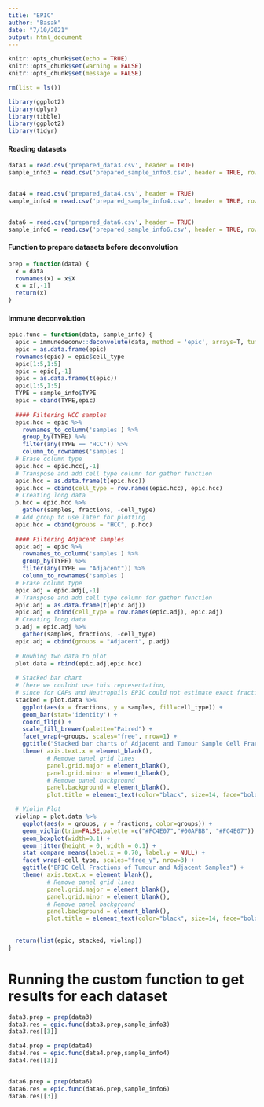 ```yaml
---
title: "EPIC"
author: "Basak"
date: "7/10/2021"
output: html_document
---
```


```r
knitr::opts_chunk$set(echo = TRUE)
knitr::opts_chunk$set(warning = FALSE)
knitr::opts_chunk$set(message = FALSE)
```

```r
rm(list = ls())

library(ggplot2)
library(dplyr)
library(tibble)
library(ggplot2)
library(tidyr)
```

#### Reading datasets
```r

data3 = read.csv('prepared_data3.csv', header = TRUE)
sample_info3 = read.csv('prepared_sample_info3.csv', header = TRUE, row.names = 1) # new olarak kalacak data3


data4 = read.csv('prepared_data4.csv', header = TRUE)
sample_info4 = read.csv('prepared_sample_info4.csv', header = TRUE, row.names = 1) # new olarak kalacak data3


data6 = read.csv('prepared_data6.csv', header = TRUE)
sample_info6 = read.csv('prepared_sample_info6.csv', header = TRUE, row.names = 1) # new olarak kalacak data3

```

#### Function to prepare datasets before deconvolution
```r
prep = function(data) {
  x = data
  rownames(x) = x$X
  x = x[,-1]
  return(x)
}
```

#### Immune deconvolution
```r
epic.func = function(data, sample_info) {
  epic = immunedeconv::deconvolute(data, method = 'epic', arrays=T, tumor=T, scale_mrna = T)
  epic = as.data.frame(epic)
  rownames(epic) = epic$cell_type
  epic[1:5,1:5]
  epic = epic[,-1]
  epic = as.data.frame(t(epic))
  epic[1:5,1:5]
  TYPE = sample_info$TYPE
  epic = cbind(TYPE,epic)
  
  #### Filtering HCC samples
  epic.hcc = epic %>%
    rownames_to_column('samples') %>%
    group_by(TYPE) %>%
    filter(any(TYPE == "HCC")) %>%
    column_to_rownames('samples')
  # Erase column type
  epic.hcc = epic.hcc[,-1]
  # Transpose and add cell type column for gather function
  epic.hcc = as.data.frame(t(epic.hcc))
  epic.hcc = cbind(cell_type = row.names(epic.hcc), epic.hcc)
  # Creating long data
  p.hcc = epic.hcc %>%
    gather(samples, fractions, -cell_type)
  # Add group to use later for plotting
  epic.hcc = cbind(groups = "HCC", p.hcc)
  
  #### Filtering Adjacent samples
  epic.adj = epic %>%
    rownames_to_column('samples') %>%
    group_by(TYPE) %>%
    filter(any(TYPE == "Adjacent")) %>%
    column_to_rownames('samples')
  # Erase column type
  epic.adj = epic.adj[,-1]
  # Transpose and add cell type column for gather function
  epic.adj = as.data.frame(t(epic.adj))
  epic.adj = cbind(cell_type = row.names(epic.adj), epic.adj)
  # Creating long data
  p.adj = epic.adj %>%
    gather(samples, fractions, -cell_type)
  epic.adj = cbind(groups = "Adjacent", p.adj)
  
  # Rowbing two data to plot
  plot.data = rbind(epic.adj,epic.hcc)
  
  # Stacked bar chart 
  # (here we couldnt use this representation, 
  # since for CAFs and Neutrophils EPIC could not estimate exact fractions)
  stacked = plot.data %>% 
    ggplot(aes(x = fractions, y = samples, fill=cell_type)) +
    geom_bar(stat='identity') +
    coord_flip() +
    scale_fill_brewer(palette="Paired") +
    facet_wrap(~groups, scales="free", nrow=1) + 
    ggtitle("Stacked bar charts of Adjacent and Tumour Sample Cell Fractions") +
    theme( axis.text.x = element_blank(),
           # Remove panel grid lines
           panel.grid.major = element_blank(),
           panel.grid.minor = element_blank(),
           # Remove panel background
           panel.background = element_blank(),
           plot.title = element_text(color="black", size=14, face="bold.italic",hjust = 0.5))

  # Violin Plot
  violinp = plot.data %>% 
    ggplot(aes(x = groups, y = fractions, color=groups)) +
    geom_violin(trim=FALSE,palette =c("#FC4E07","#00AFBB", "#FC4E07")) +
    geom_boxplot(width=0.1) +
    geom_jitter(height = 0, width = 0.1) +
    stat_compare_means(label.x = 0.70, label.y = NULL) + 
    facet_wrap(~cell_type, scales="free_y", nrow=3) + 
    ggtitle("EPIC Cell Fractions of Tumour and Adjacent Samples") +
    theme( axis.text.x = element_blank(),
           # Remove panel grid lines
           panel.grid.major = element_blank(),
           panel.grid.minor = element_blank(),
           # Remove panel background
           panel.background = element_blank(),
           plot.title = element_text(color="black", size=14, face="bold.italic",hjust = 0.5))
  
  
  return(list(epic, stacked, violinp))
}
```

# Running the custom function to get results for each dataset
```r
data3.prep = prep(data3)
data3.res = epic.func(data3.prep,sample_info3)
data3.res[[3]]

data4.prep = prep(data4)
data4.res = epic.func(data4.prep,sample_info4)
data4.res[[3]]


data6.prep = prep(data6)
data6.res = epic.func(data6.prep,sample_info6)
data6.res[[3]]
```



